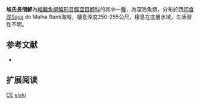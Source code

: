 {{Speciesbox
| name = 埃氏長頜鮃
| image = 
| image_width = 250px
| image_caption = 
| status = DD
| status_system = IUCN3.1
| genus = Chascanopsetta
| species = elski
| authority = [[Foroshchuk|Foroshchuk]], 1991
| synonyms = 
}}

'''埃氏長頜鮃'''為[[輻鰭魚綱|輻鰭魚綱]][[鰈形目|鰈形目]][[鰈亞目|鰈亞目]][[鮃科|鮃科]]的其中一[[種|種]]，為深海魚類，分布於西[[印度洋|印度洋]]Saya de Malha Bank海域，棲息深度250-255公尺，棲息在底層水域，生活習性不明。
==参考文献==
*{{FishBase_species|genus=Chascanopsetta|species=elski|year=2014|month=4}}

== 扩展阅读 ==
{{refbegin}}
{{wikispecies-inline|Chascanopsetta elski|埃氏長頜鮃}}
{{refend}}
{{Taxonbar|from=Q1989426}}

[[Category:IUCN红色名录数据缺乏物种|CE]]
[[Category:長頜鮃屬|elski]]


{{魚類小作品}}